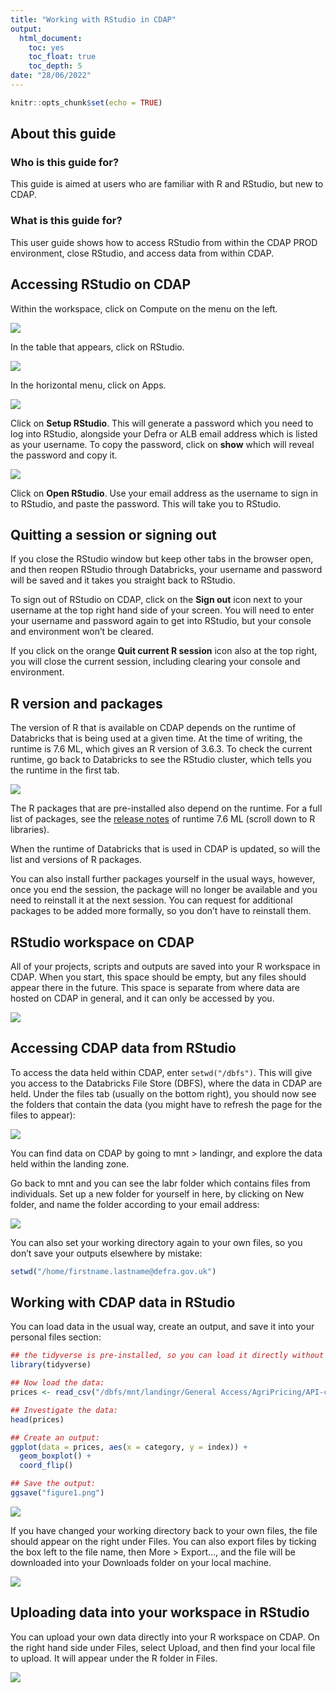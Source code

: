 ```yaml
---
title: "Working with RStudio in CDAP"
output:
  html_document:
    toc: yes
    toc_float: true
    toc_depth: 5
date: "28/06/2022"
---
```


```r
knitr::opts_chunk$set(echo = TRUE)
```


## About this guide  

### Who is this guide for?  

This guide is aimed at users who are familiar with R and RStudio, but new to CDAP.  


### What is this guide for?  

This user guide shows how to access RStudio from within the CDAP PROD environment, close RStudio, and access data from within CDAP.   


## Accessing RStudio on CDAP 

Within the workspace, click on Compute on the menu on the left.  


![](C:/Users/m1007135/OneDrive - Defra/CDAP training/CDAP_training/rstudio_in_cdap/getting_started/images/image1.jpg)  



In the table that appears, click on RStudio.  


![](C:/Users/m1007135/OneDrive - Defra/CDAP training/CDAP_training/rstudio_in_cdap/getting_started/images/image2.jpg)
  
  
  
In the horizontal menu, click on Apps.   


![](C:/Users/m1007135/OneDrive - Defra/CDAP training/CDAP_training/rstudio_in_cdap/getting_started/images/image3.jpg)
  


Click on **Setup RStudio**. This will generate a password which you need to log into RStudio, alongside your Defra or ALB email address which is listed as your username. To copy the password, click on **show** which will reveal the password and copy it.  



![](C:/Users/m1007135/OneDrive - Defra/CDAP training/CDAP_training/rstudio_in_cdap/getting_started/images/image4.jpg)
  
  
  
Click on **Open RStudio**. Use your email address as the username to sign in to RStudio, and paste the password. This will take you to RStudio.  

## Quitting a session or signing out  


If you close the RStudio window but keep other tabs in the browser open, and then reopen RStudio through Databricks, your username and password will be saved and it takes you straight back to RStudio.  

To sign out of RStudio on CDAP, click on the **Sign out** icon next to your username at the top right hand side of your screen. You will need to enter your username and password again to get into RStudio, but your console and environment won't be cleared.  

If you click on the orange **Quit current R session** icon also at the top right, you will close the current session, including clearing your console and environment.  


## R version and packages  

The version of R that is available on CDAP depends on the runtime of Databricks that is being used at a given time. At the time of writing, the runtime is 7.6 ML, which gives an R version of 3.6.3.  To check the current runtime, go back to Databricks to see the RStudio cluster, which tells you the runtime in the first tab.

![](C:/Users/m1007135/OneDrive - Defra/CDAP training/CDAP_training/rstudio_in_cdap/getting_started/images/image5.jpg)

The R packages that are pre-installed also depend on the runtime. For a full list of packages, see the [release notes](https://docs.databricks.com/release-notes/runtime/7.6ml.html) of runtime 7.6 ML (scroll down to R libraries).  

When the runtime of Databricks that is used in CDAP is updated, so will the list and versions of R packages.   

You can also install further packages yourself in the usual ways,  however, once you end the session, the package will no longer be available and you need to reinstall it at the next session. You can request for additional packages to be added more formally, so you don't have to reinstall them.  


## RStudio workspace on CDAP  

All of your projects, scripts and outputs are saved into your R workspace in CDAP. When you start, this space should be empty, but any files should appear there in the future. This space is separate from where data are hosted on CDAP in general, and it can only be accessed by you.

![](C:/Users/m1007135/OneDrive - Defra/CDAP training/CDAP_training/rstudio_in_cdap/getting_started/images/image6.jpg)

## Accessing CDAP data from RStudio  


To access the data held within CDAP, enter ```setwd("/dbfs")```. This will give you access to the Databricks File Store (DBFS), where the data in CDAP are held. Under the files tab (usually on the bottom right), you should now see the folders that contain the data (you might have to refresh the page for the files to appear):  


![](C:/Users/m1007135/OneDrive - Defra/CDAP training/CDAP_training/rstudio_in_cdap/getting_started/images/image7.jpg)
  
  
  
You can find data on CDAP by going to mnt > landingr, and explore the data held within the landing zone.  

Go back to mnt and you can see the labr folder which contains files from individuals. Set up a new folder for yourself in here, by clicking on New folder, and name the folder according to your email address:   


![](C:/Users/m1007135/OneDrive - Defra/CDAP training/CDAP_training/rstudio_in_cdap/getting_started/images/image8.jpg)

You can also set your working directory again to your own files, so you don't save your outputs elsewhere by mistake:

```r
setwd("/home/firstname.lastname@defra.gov.uk")
```



## Working with CDAP data in RStudio  


You can load data in the usual way, create an output, and save it into your personal files section:

```r
## the tidyverse is pre-installed, so you can load it directly without installing it:
library(tidyverse) 

## Now load the data:
prices <- read_csv("/dbfs/mnt/landingr/General Access/AgriPricing/API-csv-10dec20.csv")

## Investigate the data:
head(prices)

## Create an output: 
ggplot(data = prices, aes(x = category, y = index)) +
  geom_boxplot() +
  coord_flip()

## Save the output:
ggsave("figure1.png") 
```


![](C:/Users/m1007135/OneDrive - Defra/CDAP training/CDAP_training/rstudio_in_cdap/getting_started/images/image9.png)

If you have changed your working directory back to your own files, the file should appear on the right under Files. You can also export files by ticking the box left to the file name, then More > Export..., and the file will be downloaded into your Downloads folder on your local machine.

![](C:/Users/m1007135/OneDrive - Defra/CDAP training/CDAP_training/rstudio_in_cdap/getting_started/images/image10.jpg)

  
## Uploading data into your workspace in RStudio

You can upload your own data directly into your R workspace on CDAP. On the right hand side under Files, select Upload, and then find your local file to upload. It will appear under the R folder in Files.

![](C:/Users/m1007135/OneDrive - Defra/CDAP training/CDAP_training/rstudio_in_cdap/getting_started/images/image11.jpg)